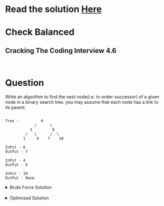 # Read the solution [Here](https://quastor.org/cracking-the-coding-interview/trees-and-graph/successor)

# Check Balanced

## Cracking The Coding Interview 4.6

<br/>

# Question 

Write an algorithm to find the next node(i.e. in-order-successor) of a given node in a binary search tree. you may assume that each node 
has a link to its parent.

```
                                          
Tree -          6           
             /      \
           3         9
         /   \      /  \
        1     4    7    10

InPut - 6
OutPut - 7

InPut - 4
OutPut - 6

InPut - 10                
OutPut - None

```

<details>
  <summary>Brute Force Solution</summary>

Since every node has a pointer to its parent find the root of the tree by folowing the parent pointer of the given node, 
then traverse the tree in-order and copy the the data to an array, and find the next greatest element in the sorted array.  

```python

from typing import Optional, List


class BinaryTreeNode:
    def __init__(self, data, parent):
        self.data = data
        self.right = None
        self.left = None
        self.parent = parent


def successor(node: BinaryTreeNode) -> Optional[BinaryTreeNode]:
    if not node:
        return None
    root = get_root(node)
    sorted_items: List[BinaryTreeNode] = []
    fill_sorted_items(root, sorted_items)
    for index in range(len(sorted_items)):
        if sorted_items[index].data > node.data:
            return sorted_items[index]
    return None


def fill_sorted_items(root: BinaryTreeNode, sorted_items: List[BinaryTreeNode]) -> None:
    if not root:
        return
    fill_sorted_items(root.left, sorted_items)
    sorted_items.append(root)
    fill_sorted_items(root.right, sorted_items)


def get_root(node: BinaryTreeNode) -> BinaryTreeNode:
    if not node.parent:
        return node
    return get_root(node.parent)

```

Time complexity O(n).
Space complexity O(n).

</details>

<br/>

<details>
  <summary>Optimized Solution</summary>

Trick to optimize the solution is in understanding how in-order traversal works. If a node has right subtree, then in-order successor
is the left most node on the right subtree, if a node doesn't have a subtree then we have to traverse up using the parent pointer until we are
on left side instead of right side of a node. 

```python

from typing import Optional


def successor(node: BinaryTreeNode) -> Optional[BinaryTreeNode]:
    if not node:
        return None
    if node.right:
        return left_most_child(node.right)
    curr: BinaryTreeNode = node
    parent: Optional[BinaryTreeNode] = curr.parent
    while parent and parent.left != curr:
        curr = parent
        parent = parent.parent
    return parent


def left_most_child(node: BinaryTreeNode) -> Optional[BinaryTreeNode]:
    while node and node.left:
        node = node.left
    return node


```
Time complexity O(h), where h is the height of the tree.
Space complexity O(1).
</details>  